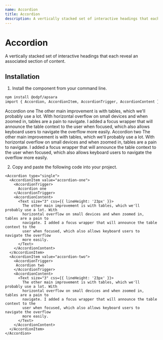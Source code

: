 ```yaml
---
name: Accordion
title: Accordion
description: A vertically stacked set of interactive headings that each reveal an associated section of content.
---
```


# Accordion

<Description>
A vertically stacked set of interactive headings that each reveal an associated section of content.
</Description>

## Installation

1. Install the component from your command line.

```bash
npm install @odpf/apsara
import { Accordion, AccordionItem, AccordionTrigger, AccordionContent } from '@odpf/apsara';
```

<Accordion type="single">
  <AccordionItem value="accordion-one">
    <AccordionTrigger>
      Accordion one
    </AccordionTrigger>
    <AccordionContent>
      <Text size="3" css={{ lineHeight: '23px' }}>
        The other main improvement is with tables, which we'll probably use a lot. With
        horizontal overflow on small devices and when zoomed in, tables are a pain to
        navigate. I added a focus wrapper that will announce the table context to the
        user when focused, which also allows keyboard users to navigate the overflow
        more easily.
      </Text>
    </AccordionContent>
  </AccordionItem>
  <AccordionItem value="accordion-two">
    <AccordionTrigger>
     Accordion two
    </AccordionTrigger>
    <AccordionContent>
      <Text size="3" css={{ lineHeight: '23px' }}>
        The other main improvement is with tables, which we'll probably use a lot. With
        horizontal overflow on small devices and when zoomed in, tables are a pain to
        navigate. I added a focus wrapper that will announce the table context to the
        user when focused, which also allows keyboard users to navigate the overflow
        more easily.
      </Text>
    </AccordionContent>
  </AccordionItem>
</Accordion> 


2. Copy and paste the following code into your project.

```tsx
<Accordion type="single">
  <AccordionItem value="accordion-one">
    <AccordionTrigger>
      Accordion one
    </AccordionTrigger>
    <AccordionContent>
      <Text size="3" css={{ lineHeight: '23px' }}>
        The other main improvement is with tables, which we'll probably use a lot. With
        horizontal overflow on small devices and when zoomed in, tables are a pain to
        navigate. I added a focus wrapper that will announce the table context to the
        user when focused, which also allows keyboard users to navigate the overflow
        more easily.
      </Text>
    </AccordionContent>
  </AccordionItem>
  <AccordionItem value="accordion-two">
    <AccordionTrigger>
     Accordion two
    </AccordionTrigger>
    <AccordionContent>
      <Text size="3" css={{ lineHeight: '23px' }}>
        The other main improvement is with tables, which we'll probably use a lot. With
        horizontal overflow on small devices and when zoomed in, tables are a pain to
        navigate. I added a focus wrapper that will announce the table context to the
        user when focused, which also allows keyboard users to navigate the overflow
        more easily.
      </Text>
    </AccordionContent>
  </AccordionItem>
</Accordion> 
```